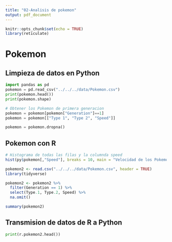 ```yaml
---
title: "02-Analisis de pokemon"
output: pdf_document
---
```


```r
knitr::opts_chunk$set(echo = TRUE)
library(reticulate)
```

# Pokemon

## Limpieza de datos en Python
```python
import pandas as pd
pokemon = pd.read_csv("../../../data/Pokemon.csv")
print(pokemon.head())
print(pokemon.shape)

# Obtener los Pokemon de primera generacion
pokemon = pokemon[pokemon["Generation"]==1]
pokemon = pokemon[["Type 1", "Type 2", "Speed"]]

pokemon = pokemon.dropna()
```

## Pokemon con R
```r
# Histograma de todas las filas y la columnda speed
hist(py$pokemon[,"Speed"], breaks = 10, main = "Velocidad de los Pokemon")
```


```r
pokemon2 <- read.csv("../../../data/Pokemon.csv", header = TRUE)
library(tidyverse)

pokemon2 <- pokemon2 %>%
  filter(Generation == 1) %>%
  select(Type.1, Type.2, Speed) %>%
  na.omit()

summary(pokemon2)
```


## Transmision de datos de R a Python

```python
print(r.pokemon2.head())
```





















